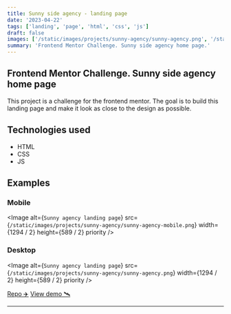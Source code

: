 ```yaml
---
title: Sunny side agency - landing page
date: '2023-04-22'
tags: ['landing', 'page', 'html', 'css', 'js']
draft: false
images: ['/static/images/projects/sunny-agency/sunny-agency.png', '/static/images/projects/sunny-agency/sunny-agency-mobile.png']
summary: 'Frontend Mentor Challenge. Sunny side agency home page.'
---
```


## Frontend Mentor Challenge. Sunny side agency home page

This project is a challenge for the frontend mentor. The goal is to build this landing page and make it look as close to the design as possible.

## Technologies used

- HTML
- CSS
- JS

## Examples

### Mobile

<Image
  alt={`Sunny agency landing page`}
  src={`/static/images/projects/sunny-agency/sunny-agency-mobile.png`}
  width={1294 / 2}
  height={589 / 2}
  priority
/>

### Desktop

<Image
  alt={`Sunny agency landing page`}
  src={`/static/images/projects/sunny-agency/sunny-agency.png`}
  width={1294 / 2}
  height={589 / 2}
  priority
/>

[Repo ✈️](https://github.com/robert-ds/sunny-side-agency)
[View demo 🛰](https://robert-ds.github.io/sunny-side-agency/)

---

